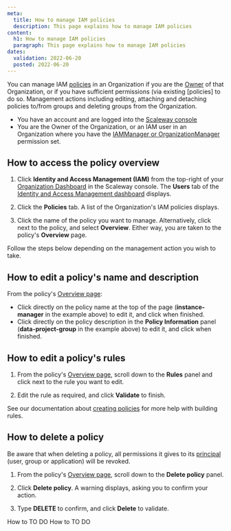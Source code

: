 ```yaml
---
meta:
  title: How to manage IAM policies
  description: This page explains how to manage IAM policies
content:
  h1: How to manage IAM policies
  paragraph: This page explains how to manage IAM policies
dates:
  validation: 2022-06-20
  posted: 2022-06-20
---
```


You can manage IAM [policies](/identity-and-access-management/iam/concepts#policy) in an Organization if you are the [Owner](/identity-and-access-management/iam/concepts#owner) of that Organization, or if you have sufficient permissions (via existing [policies] to do so. Management actions including editing, attaching and detaching policies to/from groups and deleting groups from the Organization.

<Message type="requirement">

- You have an account and are logged into the [Scaleway console](https://console.scaleway.com)
- You are the Owner of the Organization, or an IAM user in an Organization where you have the [IAMManager or OrganizationManager](/identity-and-access-management/iam/reference-content/permission-sets/) permission set. 

</Message>

## How to access the policy overview

1. Click **Identity and Access Management (IAM)** from the top-right of your [Organization Dashboard](https://console.scaleway.com/organization) in the Scaleway console. The **Users** tab of the [Identity and Access Management dashboard](https://console.scaleway.com/iam/applications) displays.

  <Lightbox src="scaleway-iam-dashboard.webp" alt="" />

2. Click the **Policies** tab. A list of the Organization's IAM policies displays.

  <Lightbox src="scaleway-policies.webp" alt="" />

3. Click the name of the policy you want to manage. Alternatively, click <Icon name="more" /> next to the policy, and select **Overview**. Either way, you are taken to the policy's **Overview** page.

  Follow the steps below depending on the management action you wish to take.

## How to edit a policy's name and description

From the policy's [Overview page](#how-to-access-the-policy-overview):

  <Lightbox src="scaleway-policy-overview.webp" alt="" />

  - Click directly on the policy name at the top of the page (**instance-manager** in the example above) to edit it, and click <Icon name="validate" /> when finished.
  - Click directly on the policy description in the **Policy Information** panel (**data-project-group** in the example above) to edit it, and click <Icon name="validate" /> when finished.

## How to edit a policy's rules

1. From the policy's [Overview page](#how-to-access-the-policy-overview), scroll down to the **Rules** panel and click <Icon name="edit" /> next to the rule you want to edit.

2. Edit the rule as required, and click **Validate** to finish.

<Message type="tip">
  
  See our documentation about [creating policies](/identity-and-access-management/iam/how-to/create-policy/) for more help with building rules.

</Message>

## How to delete a policy

<Message type="important">

  Be aware that when deleting a policy, all permissions it gives to its [principal](/identity-and-access-management/iam/concepts#principal) (user, group or application) will be revoked.

</Message>

1. From the policy's [Overview page](#how-to-access-the-policy-overview), scroll down to the **Delete policy** panel.

2. Click **Delete policy**. A warning displays, asking you to confirm your action.

3. Type **DELETE** to confirm, and click **Delete** to validate.

<Navigation title="See Also">
  <PreviousButton to="/identity-and-access-management/iam/how-to/to-do/">How to TO DO</PreviousButton>
  <NextButton to="/identity-and-access-management/iam/how-to/to-do/">How to TO DO</NextButton>
</Navigation>

